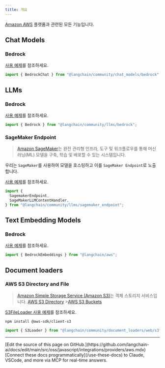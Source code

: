 ```yaml
---
title: 개요
---
```


[Amazon AWS](https://aws.amazon.com/) 플랫폼과 관련된 모든 기능입니다.

## Chat Models

### Bedrock

[사용 예제](/oss/javascript/integrations/chat/bedrock)를 참조하세요.

```typescript
import { BedrockChat } from "@langchain/community/chat_models/bedrock";
```

## LLMs

### Bedrock

[사용 예제](/oss/javascript/integrations/llms/bedrock)를 참조하세요.

```typescript
import { Bedrock } from "@langchain/community/llms/bedrock";
```

### SageMaker Endpoint

> [Amazon SageMaker](https://aws.amazon.com/sagemaker/)는 완전 관리형 인프라, 도구 및 워크플로우를 통해 머신러닝(ML) 모델을 구축, 학습 및 배포할 수 있는 시스템입니다.

우리는 `SageMaker`를 사용하여 모델을 호스팅하고 이를 `SageMaker Endpoint`로 노출합니다.

[사용 예제](/oss/javascript/integrations/llms/aws_sagemaker)를 참조하세요.

```typescript
import {
  SagemakerEndpoint,
  SageMakerLLMContentHandler,
} from "@langchain/community/llms/sagemaker_endpoint";
```

## Text Embedding Models

### Bedrock

[사용 예제](/oss/javascript/integrations/text_embedding/bedrock)를 참조하세요.

```typescript
import { BedrockEmbeddings } from "@langchain/aws";
```

## Document loaders

### AWS S3 Directory and File

> [Amazon Simple Storage Service (Amazon S3)](https://docs.aws.amazon.com/AmazonS3/latest/userguide/using-folders.html)는 객체 스토리지 서비스입니다.
> [AWS S3 Directory](https://docs.aws.amazon.com/AmazonS3/latest/userguide/using-folders.html) >[AWS S3 Buckets](https://docs.aws.amazon.com/AmazonS3/latest/userguide/UsingBucket.html)

[S3FileLoader 사용 예제](/oss/javascript/integrations/document_loaders/web_loaders/s3)를 참조하세요.

```bash npm
npm install @aws-sdk/client-s3
```
```typescript
import { S3Loader } from "@langchain/community/document_loaders/web/s3";
```

---

<Callout icon="pen-to-square" iconType="regular">
    [Edit the source of this page on GitHub.](https://github.com/langchain-ai/docs/edit/main/src/oss/javascript/integrations/providers/aws.mdx)
</Callout>
<Tip icon="terminal" iconType="regular">
    [Connect these docs programmatically](/use-these-docs) to Claude, VSCode, and more via MCP for    real-time answers.
</Tip>
